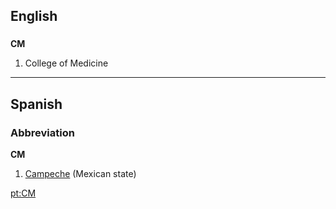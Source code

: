 :{{see|cm|Cm}}
==English==

==={{initialism}}===
'''CM'''

#College of Medicine

----

==Spanish==

===Abbreviation===
'''CM'''

#[[Campeche]] (Mexican state)

[[pt:CM]]